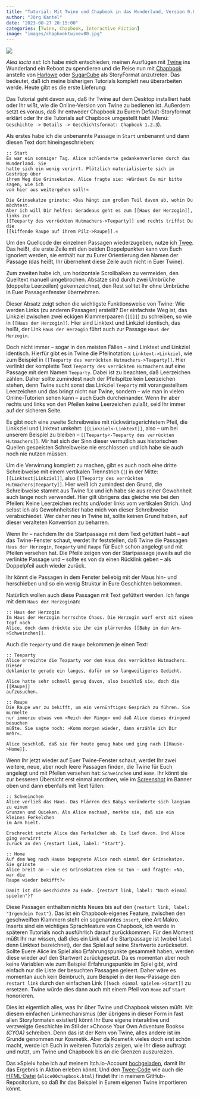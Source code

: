 ```yaml
---
title: "Tutorial: Mit Twine und Chapbook in das Wunderland, Version 0.0"
author: "Jörg Kantel"
date: "2023-08-27 20:15:00"
categories: [Twine, Chapbook, Interactive Fiction]
image: "images/chapbooktwinev00.jpg"
---
```


[![](images/chapbooktwinev00-b.jpg)](https://www.flickr.com/photos/schockwellenreiter/53143377865/)

*Alea iacta est*: Ich habe mich entschieden, meinen Ausflügen mit [Twine](http://cognitiones.kantel-chaos-team.de/multimedia/spieleprogrammierung/twine2.html) ins Wunderland ein Reboot zu spendieren und die Reise nun mit [Chapbook](https://klembot.github.io/chapbook/guide/) anstelle von [Harlowe](http://twine2.neocities.org/) oder [SugarCube](https://www.motoslave.net/sugarcube/2/docs/) als StoryFormat anzutreten. Das bedeutet, daß ich meine bisherigen Tutorials komplett neu überarbeiten werde. Heute gibt es die erste Lieferung:

Das Tutorial geht davon aus, daß Ihr Twine auf dem Desktop installiert habt oder Ihr wißt, wie die Online-Version von Twine zu bedienen ist. Außerdem setzt es voraus, daß Ihr entweder Chapbook zu Eurem Default-Storyformat erklärt oder Ihr die Tutorials auf Chapbook umgestellt habt (Menü: `Geschichte -> Details -> Geschichtsformat: Chapbook 1.2.3`).

Als erstes habe ich die unbenannte Passage in `Start` umbenannt und dann diesen Text dort hineingeschrieben:

~~~twee
:: Start
Es war ein sonniger Tag. Alice schlenderte gedankenverloren durch das Wunderland. Sie
hatte sich ein wenig verirrt. Plötzlich materialisierte sich im Gestrüpp über
ihrem Weg die Grinsekatze. Alice fragte sie: »Würdest Du mir bitte sagen, wie ich
von hier aus weitergehen soll!«

Die Grinsekatze grinste: »Das hängt zum großen Teil davon ab, wohin Du möchtest.
Aber ich will Dir helfen: Geradeaus geht es zum [[Haus der Herzogin]], links zur
[[Teeparty des verrückten Hutmachers->Teeparty]] und rechts triffst Du die
[[kiffende Raupe auf ihrem Pilz->Raupe]].«
~~~

Um den Quellcode der einzelnen Passagen wiederzugeben, nutze ich [Twee](http://twinery.org/cookbook/terms/terms_twee.html). Das heißt, die erste Zeile mit den beiden Doppelpunkten kann von Euch ignoriert werden, sie enthält nur zu Eurer Orientierung den Namen der Passage (das heißt, Ihr übernehmt diese Zeile auch nicht in Euer Twine).

Zum zweiten habe ich, um horizontale Scrollbalken zu vermeiden, den Quelltext manuell umgebrochen. Absätze sind durch zwei Umbrüche (doppelte Leerzeilen) gekennzeichnet, den Rest solltet Ihr ohne Umbrüche in Euer Passagenfenster übernehmen.

Dieser Absatz zeigt schon die wichtigste Funktionsweise von Twine: Wie werden Links (zu anderen Passagen) erstellt? Der einfachste Weg ist, das Linkziel zwischen zwei eckigen Klammerpaaren (`[[]]`) zu schreiben, so wie in `[[Haus der Herzogin]]`. Hier sind Linktext und Linkziel identisch, das heißt, der Link `Haus der Herzogin` führt auch zur Passage `Haus der Herzogin`.

Doch nicht immer -- sogar in den meisten Fällen -- sind Linktext und Linkziel identisch. Hierfür gibt es in Twine die Pfeilnotation: `Linktext->Linkziel`, wie zum Beispiel in `[[Teeparty des verrückten Hutmachers->Teeparty]]`. Hier verlinkt der komplette Text `Teeparty des verrückten Hutmachers` auf eine Passage mit dem Namen `Teeparty`. Dabei ist zu beachten, daß Leerzeichen zählen. Daher sollte zumindest nach der Pfeilspitze kein Leerzeichen stehen, denn Twine sucht sonst das Linkziel ` Teeparty` mit vorangestelltem Leerzeichen und das bringt nicht nur Twine, sondern -- wie man in vielen Online-Tutorien sehen kann -- auch Euch durcheinander. Wenn Ihr aber rechts und links von den Pfeilen keine Leerzeichen zulaßt, seid Ihr immer auf der sicheren Seite.

Es gibt noch eine zweite Schreibweise mit rückwärtsgerichtetem Pfeil, die Linkkziel und Linktext umkehrt: `[[Linkziel<-Linktext]]`, also -- um bei unserem Beispiel zu bleiben -- `[[Teeparty<-Teeparty des verrückten Hutmachers]]`. Mir hat sich der Sinn dieser vermutlich aus historischen Quellen gespeisten Schreibweise nie erschlossen und ich habe sie auch noch nie nutzen müssen.

Um die Verwirrung komplett zu machen, gibt es auch noch eine dritte Schreibweise mit einem vertikalen Trennstrich (`|`) in der Mitte: `[[Linktext|Linkziel]]`, also `[[Teeparty des verrückten Hutmachers|Teeparty]]`. Hier weiß ich zumindest den Grund, die Schreibweise stammt aus Twine 1.x und ich habe sie aus reiner Gewohnheit auch lange noch verwendet. Hier gilt übrigens das gleiche wie bei den Pfeilen: Keine Leerzeichen rechts und/oder links vom vertikalen Strich. Und selbst ich als Gewohnheitstier habe mich von dieser Schreibweise verabschiedet. Wer daher neu in Twine ist, sollte keinen Grund haben, auf dieser veralteten Konvention zu beharren.

Wenn Ihr -- nachdem Ihr die Startpassage mit dem Text gefüttert habt -- auf das Twine-Fenster schaut, werdet Ihr feststellen, daß Twine die Passagen `Haus der Herzogin`, `Teeparty` und `Raupe` für Euch schon angelegt und mit Pfeilen versehen hat. Die Pfeile zeigen von der Startpassage jeweils auf die verlinkte Passage und -- sollte es von da einen Rücklink geben -- als Doppelpfeil auch wieder zurück.

Ihr könnt die Passagen in dem Fenster beliebig mit der Maus hin- und herschieben und so ein wenig Struktur in Eure Geschichten bekommen.

Natürlich wollen auch diese Passagen mit Text gefüttert werden. Ich fange mit dem `Haus der Herzogin`an:

~~~twee
:: Haus der Herzogin
Im Haus der Herzogin herrschte Chaos. Die Herzogin warf erst mit einem Topf nach
Alice, doch dann drückte sie ihr ein plärrendes [[Baby in den Arm->Schweinchen]].
~~~

Auch die `Teeparty` und die `Raupe` bekommen je einen Text:

~~~twee
:: Teeparty
Alice erreichte die Teaparty vor dem Haus des verrückten Hutmachers. Dieser
deklamierte gerade ein langes, dafür um so langweiligeres Gedicht.

Alice hatte sehr schnell genug davon, also beschloß sie, doch die [[Raupe]]
aufzusuchen.
~~~

~~~twee
:: Raupe
Die Raupe war zu bekifft, um ein vernünftiges Gespräch zu führen. Sie murmelte
nur immerzu etwas vom »Reich der Ringe« und daß Alice dieses dringend besuchen
müßte. Sie sagte noch: »Komm morgen wieder, dann erzähle ich Dir mehr«.

Alice beschloß, daß sie für heute genug habe und ging nach [[Hause->Home]].
~~~

Wenn Ihr jetzt wieder auf Euer Twine-Fenster schaut, werdet Ihr zwei weitere, neue, aber noch leere Passagen finden, die Twine für Euch angelegt und mit Pfeilen versehen hat: `Schweinchen` und `Home`. Ihr könnt sie zur besseren Übersicht erst einmal anordnen, wie im [Screenshot](https://www.flickr.com/photos/schockwellenreiter/53143377865/) im Banner oben und dann ebenfalls mit Text füllen:

~~~twee
:: Schweinchen
Alice verließ das Haus. Das Plärren des Babys veränderte sich langsam zu einem
Grunzen und Quieken. Als Alice nachsah, merkte sie, daß sie ein kleines Ferkelchen
im Arm hielt.

Erschreckt setzte Alice das Ferkelchen ab. Es lief davon. Und Alice ging verwirrt
zurück an den {restart link, label: "Start"}.
~~~

~~~twee
:: Home
Auf dem Weg nach Hause begegnete Alice noch einmal der Grinsekatze. Sie grinste
Alice breit an – wie es Grinsekatzen eben so tun – und fragte: »Na, war die
Raupe wieder bekifft?«

Damit ist die Geschichte zu Ende. {restart link, label: "Noch einmal spielen"}?
~~~

Diese Passagen enthalten nichts Neues bis auf den `{restart link, label: "Irgendein Text"}`. Das ist ein Chapbook-eigenes Feature, zwischen den geschweiften Klammern steht ein sogenanntes `insert`, eine Art Makro. Inserts sind ein wichtiges Sprachfeature von Chapbook, ich werde in späteren Tutorials noch ausführlich darauf zurückkommen. Für den Moment müßt Ihr nur wissen, daß dies ein Link auf die Startpassage ist (wobei `label` denn Linktext bezeichnet), der das Spiel auf seine Startwerte zurücksetzt. Sollte Euere Alice im Spiel also Erfahrungspunkte gesammelt haben, werden diese wieder auf den Startwert zurückgesetzt. Da es momentan aber noch keine Variablen wie zum Beispiel Erfahrungspunkte im Spiel gibt, wird einfach nur die Liste der besuchten Passagen geleert. Daher wäre es momentan auch kein Beinbruch, zum Beispiel in der `Home`-Passage den `restart link` durch den einfachen Link `[[Noch einmal spielen->Start]]` zu ersetzen. Twine würde dies dann auch mit einem Pfeil von `Home` auf `Start` honorieren.

Dies ist eigentlich alles, was Ihr über Twine und Chapbook wissen müßt. Mit diesem einfachen Linkmechanismus (der übrigens in dieser Form in fast allen Storyformaten existiert) könnt Ihr Eure eigene interaktive und verzweigte Geschichte im Stil der »Choose Your Own Adventure Books« *(CYOA)* schreiben. Denn das ist der Kern von Twine, alles andere ist im Grunde genommen nur Kosmetik. Aber da Kosmetik vieles doch erst schön macht, werde ich Euch in weiteren Tutorials zeigen, wie Ihr diese auftragt und nutzt, um Twine und Chapbook bis an die Grenzen auszureizen.

Das »Spiel« habe ich auf meinem Itch.io-Account [hochgeladen](https://kantel.itch.io/alice-und-chapbook-stage-0), damit Ihr das Ergebnis in Aktion erleben könnt. Und den [Twee-Code](https://github.com/kantel/twine-entdecken/blob/master/tweego/alice/alice00chapbook.twee) wie auch die [HTML-Datei](https://github.com/kantel/twine-entdecken/tree/master/tweego/alice) (`alice00chapbook.html`) findet Ihr in meinem GitHub-Repositorium, so daß Ihr das Beispiel in Eurem eigenen Twine importieren könnt.